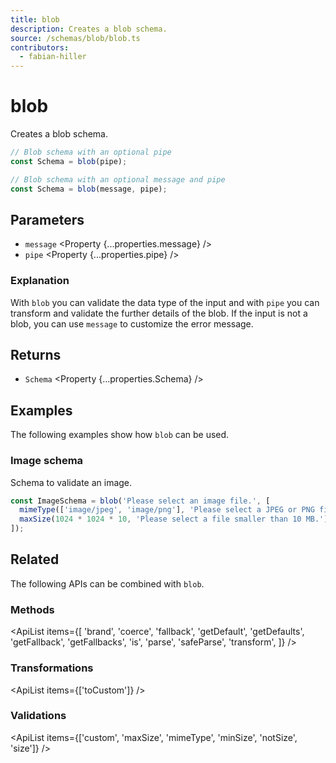 ```yaml
---
title: blob
description: Creates a blob schema.
source: /schemas/blob/blob.ts
contributors:
  - fabian-hiller
---
```



# blob

Creates a blob schema.

```ts
// Blob schema with an optional pipe
const Schema = blob(pipe);

// Blob schema with an optional message and pipe
const Schema = blob(message, pipe);
```

## Parameters

- `message` <Property {...properties.message} />
- `pipe` <Property {...properties.pipe} />

### Explanation

With `blob` you can validate the data type of the input and with `pipe` you can transform and validate the further details of the blob. If the input is not a blob, you can use `message` to customize the error message.

## Returns

- `Schema` <Property {...properties.Schema} />

## Examples

The following examples show how `blob` can be used.

### Image schema

Schema to validate an image.

```ts
const ImageSchema = blob('Please select an image file.', [
  mimeType(['image/jpeg', 'image/png'], 'Please select a JPEG or PNG file.'),
  maxSize(1024 * 1024 * 10, 'Please select a file smaller than 10 MB.'),
]);
```

## Related

The following APIs can be combined with `blob`.

### Methods

<ApiList
  items={[
    'brand',
    'coerce',
    'fallback',
    'getDefault',
    'getDefaults',
    'getFallback',
    'getFallbacks',
    'is',
    'parse',
    'safeParse',
    'transform',
  ]}
/>

### Transformations

<ApiList items={['toCustom']} />

### Validations

<ApiList
  items={['custom', 'maxSize', 'mimeType', 'minSize', 'notSize', 'size']}
/>
